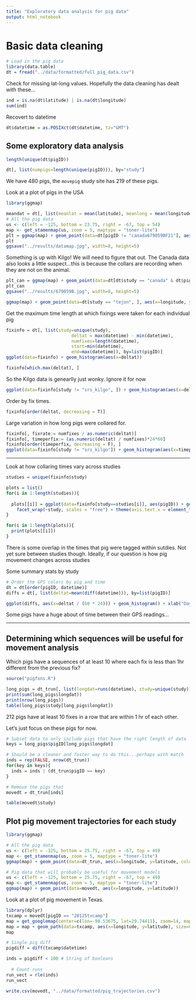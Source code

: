 ```yaml
---
title: "Exploratory data analysis for pig data"
output: html_notebook
---
```


# Basic data cleaning

```r
# Load in the pig data
library(data.table)
dt = fread("../data/formatted/full_pig_data.csv")
```

Check for missing lat-long values.  Hopefully the data cleaning has dealt with these...

```r
ind = is.na(dt$latitude) | is.na(dt$longitude)
sum(ind)
```

Recovert to datetime 

```r
dt$datetime = as.POSIXct(dt$datetime, tz="GMT")
```

## Some exploratory data analysis

```r
length(unique(dt$pigID))
```

```r
dt[, list(numpigs=length(unique(pigID))), by="study"]
```

We have 480 pigs, the `movepig` study site has 219 of these pigs.

Look at a plot of pigs in the USA

```r
library(ggmap)

meandat = dt[, list(meanlat = mean(latitude), meanlong = mean(longitude)), by="study"]
# All the pig data
us <- c(left = -125, bottom = 23.75, right = -67, top = 54)
map <- get_stamenmap(us, zoom = 5, maptype = "toner-lite")
plt = ggmap(map) + geom_point(data=dt[pigID != "canada679059BF21"], aes(x=longitude, y=latitude, color=study), size=0.5)
plt
ggsave("../results/datamap.jpg", width=8, height=5)
```

Something is up with Kilgo! We will need to figure that out.  The Canada data also looks a little suspect...this is because the collars are recording when they are not on the animal.

```r
plt_can = ggmap(map) + geom_point(data=dt[dt$study == "canada" & dt$pigID == "canada679059B", ], aes(x=longitude, y=latitude, color=pigID), size=0.5)
plt_can
ggsave("../results/679059B.jpg", width=8, height=5)
```


```r
ggmap(map) + geom_point(data=dt[study == "tejon", ], aes(x=longitude, y=latitude))
```

Get the maximum time length at which fixings were taken for each individual pig

```r
fixinfo = dt[, list(study=unique(study),
                         deltat = max(datetime) - min(datetime), 
                         numfixes=length(datetime),
                         start=min(datetime),
                         end=max(datetime)), by=list(pigID)]
ggplot(data=fixinfo) + geom_histogram(aes(x=deltat))
```

```r
fixinfo[which.max(deltat), ]
```

So the Kilgo data is genearlly just wonky. Ignore it for now

```r
ggplot(data=fixinfo[study != "srs_kilgo", ]) + geom_histogram(aes(x=deltat))
```


Order by fix times.  

```r
fixinfo[order(deltat, decreasing = T)]
```

Large variation in how long pigs were collared for. 

```r
fixinfo[, fixrate:= numfixes / as.numeric(deltat)]
fixinfo[, timeperfix:= (as.numeric(deltat) / numfixes)*24*60]
fixinfo[order(timeperfix, decreasing = F), ]
ggplot(data=fixinfo[study != "srs_kilgo"]) + geom_histogram(aes(x=timeperfix))
```

---

Look at how collaring times vary across studies

```r
studies = unique(fixinfo$study)

plots = list()
for(i in 1:length(studies)){
  
  plots[[i]] = ggplot(data=fixinfo[study==studies[i]], aes(pigID)) + geom_linerange(aes(ymin=start, ymax=end)) + 
    facet_wrap(~study, scales = "free") + theme(axis.text.x = element_text(angle = 90, hjust = 1, size=8))
}
```

```r
for(i in 1:length(plots)){
  print(plots[[i]])
}
```

There is some overlap in the times that pig were tagged within sutdies.  Not yet sure between studies though. Ideally, if our question is how pig movement changes across studies

Some summary stats by study

```r
# Order the GPS colors by pig and time 
dt = dt[order(pigID, datetime)]
diffs = dt[, list(deltat=mean(diff(datetime))), by=list(pigID)]

ggplot(diffs, aes(x=deltat / (60 * 24))) + geom_histogram() + xlab("Days")
```

Some pigs have a huge about of time between their GPS readings...

---

## Determining which sequences will be useful for movement analysis

Which pigs have a sequences of at least 10 where each fix is less than 1hr different
from the previous fix?

```r
source("pigfxns.R")

long_pigs = dt_trun[, list(longdat=runs(datetime), study=unique(study)), by=pigID]
print(sum(long_pigs$longdat))
print(nrow(long_pigs))
table(long_pigs$study[long_pigs$longdat])
```

212 pigs have at least 10 fixes in a row that are within 1 hr of each other. 

Let's just focus on these pigs for now. 

```r
# Subset data to only include pigs that have the right length of data
keys = long_pigs$pigID[long_pigs$longdat]

# Should be a cleaner and faster way to do this...perhaps with match
inds = rep(FALSE, nrow(dt_trun))
for(key in keys){
  inds = inds | (dt_trun$pigID == key)
}

# Remove the pigs that 
movedt = dt_trun[inds]
```


```r
table(movedt$study)
```


## Plot pig movement trajectories for each study

```r
library(ggmap)

# All the pig data
us <- c(left = -125, bottom = 25.75, right = -67, top = 49)
map <- get_stamenmap(us, zoom = 5, maptype = "toner-lite")
ggmap(map) + geom_point(data=dt_trun, aes(x=longitude, y=latitude, color=study))
```

```r
# Pig data that will probably be useful for movement models
us <- c(left = -125, bottom = 25.75, right = -67, top = 49)
map <- get_stamenmap(us, zoom = 5, maptype = "toner-lite")
ggmap(map) + geom_point(data=movedt, aes(x=longitude, y=latitude))
```


Look at a plot of pig movement in Texas.

```r
library(dplyr)
txcamp = movedt[pigID == "20125txcamp"]
map = get_googlemap(center=c(lon=-98.53675, lat=29.74411), zoom=14, maptype="hybrid") %>% ggmap()
map = map + geom_path(data=txcamp, aes(x=longitude, y=latitude), size=0.5)
map
```

```r
# Single pig diff
pigdiff = diff(txcamp$datetime)

inds = pigdiff < 100 # String of booleans
  
  # Count runs
run_vect = rle(inds)
run_vect
```

```r
write.csv(movedt, "../data/formatted/pig_trajectories.csv")
```
